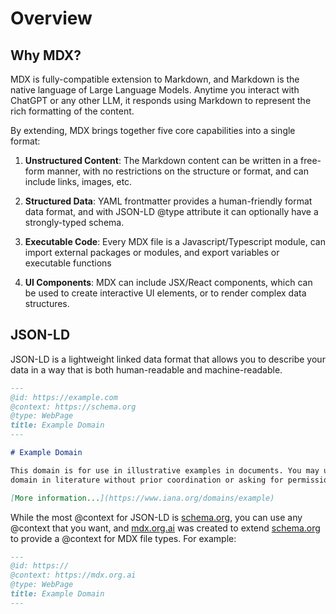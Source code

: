 # Overview



## Why MDX?

MDX is fully-compatible extension to Markdown, and Markdown is the native language of Large Language Models. Anytime you interact with ChatGPT or any other LLM,
it responds using Markdown to represent the rich formatting of the content.  

By extending, MDX brings together five core capabilities into a single format:

1. **Unstructured Content**: The Markdown content can be written in a free-form manner, with no restrictions on the structure or format, and can include links, images, etc.

2. **Structured Data**: YAML frontmatter provides a human-friendly format data format, and with JSON-LD @type attribute it can optionally have a strongly-typed schema.

3. **Executable Code**: Every MDX file is a Javascript/Typescript module, can import external packages or modules, and export variables or executable functions

4. **UI Components**: MDX can include JSX/React components, which can be used to create interactive UI elements, or to render complex data structures.

## JSON-LD

JSON-LD is a lightweight linked data format that allows you to describe your data in a way that is both human-readable and machine-readable.

```markdown
---
@id: https://example.com
@context: https://schema.org
@type: WebPage
title: Example Domain
---

# Example Domain

This domain is for use in illustrative examples in documents. You may use this
domain in literature without prior coordination or asking for permission.

[More information...](https://www.iana.org/domains/example)

```

While the most @context for JSON-LD is [schema.org](https://schema.org), you can use any @context that you want, and [mdx.org.ai](https://mdx.org.ai) 
was created to extend [schema.org](https://schema.org) to provide a @context for MDX file types.  For example:

```markdown
---
@id: https://
@context: https://mdx.org.ai
@type: WebPage
title: Example Domain
---
```
